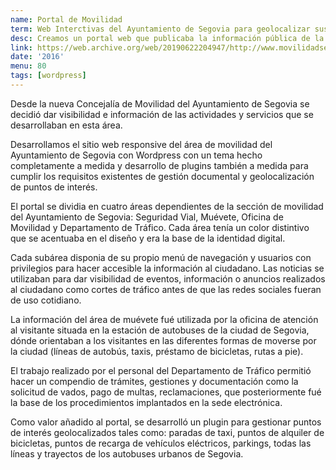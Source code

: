 ```yaml
---
name: Portal de Movilidad
term: Web Interctivas del Ayuntamiento de Segovia para geolocalizar sus activos de movilidad
desc: Creamos un portal web que publicaba la información pública de la nueva Concejalía de Movilidad y además era capáz de gestionar y geolocalizar todos sus puntos de interés y paradas de autobús de Segovia.
link: https://web.archive.org/web/20190622204947/http://www.movilidadsegovia.es
date: '2016'
menu: 80
tags: [wordpress]
---
```



Desde la nueva Concejalía de Movilidad del Ayuntamiento de Segovia se decidió dar visibilidad e información
de las actividades y servicios que se desarrollaban en esta área.

Desarrollamos el sitio web responsive del área de movilidad del Ayuntamiento de Segovia con Wordpress con un tema hecho completamente a medida 
y desarrollo de plugins también a medida para cumplir los requisitos existentes de gestión documental y geolocalización de puntos de interés.

El portal se dividia en cuatro áreas dependientes de la sección de movilidad del Ayuntamiento de Segovia: Seguridad Vial, 
Muévete, Oficina de Movilidad y Departamento de Tráfico. Cada área tenía un color distintivo que se acentuaba en el diseño y 
era la base de la identidad digital.

Cada subárea disponia de su propio menú de navegación y usuarios con privilegios para hacer accesible la información al ciudadano. 
Las noticias se utilizaban para dar visibilidad de eventos, información o anuncios realizados al ciudadano como cortes de tráfico
antes de que las redes sociales fueran de uso cotidiano.

La información del área de muévete fué utilizada por la oficina de atención al visitante situada en la estación de 
autobuses de la ciudad de Segovia, dónde orientaban a los visitantes en las diferentes formas de moverse por la ciudad 
(líneas de autobús, taxis, préstamo de bicicletas, rutas a pie).

El trabajo realizado por el personal del Departamento de Tráfico permitió hacer un compendio de trámites, gestiones y 
documentación como la solicitud de vados, pago de multas, reclamaciones, que posteriormente fué la base de los 
procedimientos implantados en la sede electrónica.

Como valor añadido al portal, se desarrolló un plugin para gestionar puntos de interés geolocalizados tales como: paradas de taxi,
puntos de alquiler de bicicletas, puntos de recarga de vehículos eléctricos, parkings, todas las líneas y trayectos de los autobuses urbanos 
de Segovia.

